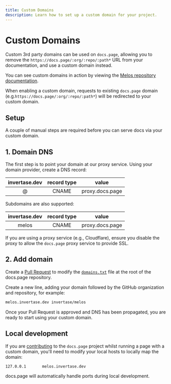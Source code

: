 ```yaml
---
title: Custom Domains
description: Learn how to set up a custom domain for your project.
---
```


# Custom Domains

Custom 3rd party domains can be used on `docs.page`, allowing you to remove the `https://docs.page/:org/:repo/:path*` URL
from your documentation, and use a custom domain instead.

You can see custom domains in action by viewing the [Melos repository documentation](https://melos.invertase.dev).

When enabling a custom domain, requests to existing `docs.page` domain (e.g.`https://docs.page/:org/:repo/:path*`) will
be redirected to your custom domain.

## Setup

A couple of manual steps are required before you can serve docs via your custom domain.

## 1. Domain DNS

The first step is to point your domain at our proxy service. Using your domain provider, create a
DNS record:

| invertase.dev | record type |      value      |
| :-----------: | :---------: | :-------------: |
|       @       |    CNAME    | proxy.docs.page |

Subdomains are also supported:

| invertase.dev | record type |      value      |
| :-----------: | :---------: | :-------------: |
|     melos     |    CNAME    | proxy.docs.page |

If you are using a proxy service (e.g., Cloudflare), ensure you disable the proxy to allow the `docs.page`
proxy service to provide SSL.

## 2. Add domain

Create a [Pull Request](https://github.com/invertase/docs.page/edit/master/domains.txt) to modify the [`domains.txt`](https://github.com/invertase/docs.page/blob/master/domains.txt)
file at the root of the docs.page repository.

Create a new line, adding your domain followed by the GitHub organization and repository, for example:

```txt
melos.invertase.dev invertase/melos
```

Once your Pull Request is approved and DNS has been propagated, you are ready to start using your custom domain.

## Local development

If you are [contributing](/contributing) to the `docs.page` project whilst running a page with a custom domain, you'll
need to modify your local hosts to locally map the domain:

```
127.0.0.1       melos.invertase.dev
```

docs.page will automatically handle ports during local development.
